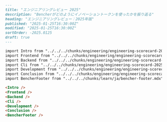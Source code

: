 ```markdown
---
title: "エンジニアリングレビュー 2025"
description: "Bencherがどのようにイノベーショントークンを使ったかを振り返る"
heading: "エンジニアリングレビュー：2025年版"
published: "2025-01-25T16:30:00Z"
modified: "2025-01-25T16:30:00Z"
sortOrder: -2025.0125
draft: true
---

import Intro from "../../../chunks/engineering/engineering-scorecard-2025/ja/intro.mdx";
import Frontend from "../../../chunks/engineering/engineering-scorecard-2025/ja/frontend.mdx";
import Backend from "../../../chunks/engineering/engineering-scorecard-2025/ja/backend.mdx";
import Cli from "../../../chunks/engineering/engineering-scorecard-2025/ja/cli.mdx";
import Development from "../../../chunks/engineering/engineering-scorecard-2025/ja/development.mdx";
import Conclusion from "../../../chunks/engineering/engineering-scorecard-2025/ja/conclusion.mdx";
import BencherFooter from "../../../chunks/learn/ja/bencher-footer.mdx";

<Intro />
<Frontend />
<Backend />
<Cli />
<Development />
<Conclusion />
<BencherFooter />
```